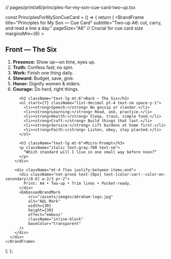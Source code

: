 // pages/print/a6/principles-for-my-son-cue-card-two-up.tsx


const PrinciplesForMySonCueCard = () => {
  return (
    <BrandFrame
      title="Principles for My Son — Cue Card"
      subtitle="Two-up A6: cut, carry, and read a line a day."
      pageSize="A6" // Crucial for cue card size
      marginsMm={6}
    >
      <div className="flex flex-col h-full">
        <div className="flex-grow">
          <h2 className="text-lg mt-0">Front — The Six</h2>
          <ol className="list-decimal pl-4 text-sm space-y-1">
            <li><strong>Presence:</strong> Show up—on time, eyes up.</li>
            <li><strong>Truth:</strong> Confess fast; no spin.</li>
            <li><strong>Work:</strong> Finish one thing daily.</li>
            <li><strong>Steward:</strong> Budget, save, give.</li>
            <li><strong>Honor:</strong> Dignify women &amp; elders.</li>
            <li><strong>Courage:</strong> Do hard, right things.</li>
          </ol>

          <h2 className="text-lg mt-6">Back — The Six</h2>
          <ol start={7} className="list-decimal pl-4 text-sm space-y-1">
            <li><strong>Speech:</strong> No gossip or slander.</li>
            <li><strong>Learning:</strong> Read, ask, practice.</li>
            <li><strong>Health:</strong> Sleep, train, simple food.</li>
            <li><strong>Craft:</strong> Build things that last.</li>
            <li><strong>Service:</strong> Lift burdens at home first.</li>
            <li><strong>Faith:</strong> Listen, obey, stay planted.</li>
          </ol>

          <h3 className="text-lg mt-6">Micro-Prompt</h3>
          <p className="italic text-gray-700 text-sm">
            “Which standard will I live in one small way before noon?”
          </p>
        </div>

        <div className="mt-4 flex justify-between items-end">
          <div className="not-prose text-[8px] text-[color:var(--color-on-secondary)/0.6] w-2/3 pr-2">
            Print: A4 • Two-up • Trim lines • Pocket-ready.
          </div>
          <EmbossedBrandMark
              src="/assets/images/abraham-logo.jpg"
              alt="AOL Mark"
              width={30}
              height={30}
              effect="emboss"
              className="inline-block"
              baseColor="transparent"
          />
        </div>
      </div>
    </BrandFrame>
  );
};
